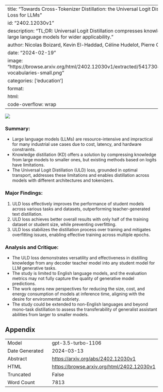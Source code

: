 
---
title: "Towards Cross-Tokenizer Distillation: the Universal Logit Distillation Loss for LLMs"
id: "2402.12030v1"
description: "TL;DR: Universal Logit Distillation compresses knowledge from large language models for wider applicability."
author: Nicolas Boizard, Kevin El-Haddad, Céline Hudelot, Pierre Colombo
date: "2024-02-19"
image: "https://browse.arxiv.org/html/2402.12030v1/extracted/5417308/tokenize-vocabularies-small.png"
categories: ['education']
format:
  html:
    code-overflow: wrap
---

![](https://browse.arxiv.org/html/2402.12030v1/extracted/5417308/tokenize-vocabularies-small.png)

### **Summary:**
- Large language models (LLMs) are resource-intensive and impractical for many industrial use cases due to cost, latency, and hardware constraints.
- Knowledge distillation (KD) offers a solution by compressing knowledge from large models to smaller ones, but existing methods based on logits have limitations.
- The Universal Logit Distillation (ULD) loss, grounded in optimal transport, addresses these limitations and enables distillation across models with different architectures and tokenizers.

### Major Findings:
1. ULD loss effectively improves the performance of student models across various tasks and datasets, outperforming teacher-generated text distillation.
2. ULD loss achieves better overall results with only half of the training dataset or student size, while preventing overfitting.
3. ULD loss stabilizes the distillation process over training and mitigates overfitting issues, enabling effective training across multiple epochs.

### Analysis and Critique:
- The ULD loss demonstrates versatility and effectiveness in distilling knowledge from any decoder teacher model into any student model for LLM generative tasks.
- The study is limited to English language models, and the evaluation metrics may not fully capture the quality of generative model predictions.
- The work opens new perspectives for reducing the size, cost, and energy consumption of models at inference time, aligning with the desire for environmental sobriety.
- The study could be extended to non-English languages and beyond mono-task distillation to assess the transferability of generalist assistant abilities from larger to smaller models.

## Appendix

|          |          |
|----------|----------|
| Model     | gpt-3.5-turbo-1106       |
| Date Generated     | 2024-03-13       |
| Abstract | [https://arxiv.org/abs/2402.12030v1](https://arxiv.org/abs/2402.12030v1)        |
| HTML     | [https://browse.arxiv.org/html/2402.12030v1](https://browse.arxiv.org/html/2402.12030v1)       |
| Truncated       | False       |
| Word Count       | 7813       |